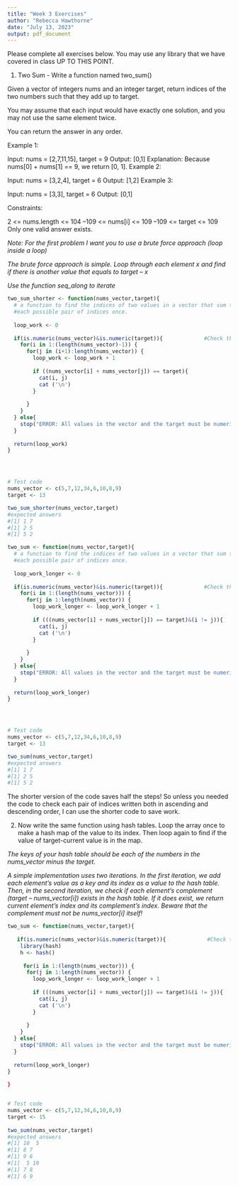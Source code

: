 ```yaml
---
title: "Week 3 Exercises"
author: "Rebecca Hawthorne"
date: "July 13, 2023"
output: pdf_document
---
```


Please complete all exercises below. You may use any library that we have covered in class UP TO THIS POINT. 

1) Two Sum - Write a function named two_sum()

Given a vector of integers nums and an integer target, return indices of the two numbers such that they add up to target.

You may assume that each input would have exactly one solution, and you may not use the same element twice.

You can return the answer in any order.

Example 1:

Input: nums = [2,7,11,15], target = 9
Output: [0,1]
Explanation: Because nums[0] + nums[1] == 9, we return [0, 1].
Example 2:

Input: nums = [3,2,4], target = 6
Output: [1,2]
Example 3:

Input: nums = [3,3], target = 6
Output: [0,1]

Constraints:

2 <= nums.length <= 104
–109 <= nums[i] <= 109
–109 <= target <= 109
Only one valid answer exists.
 

*Note: For the first problem I want you to use a brute force approach (loop inside a loop)* 

*The brute force approach is simple. Loop through each element x and find if there is another value that equals to target – x*

*Use the function seq_along to iterate*

```r
two_sum_shorter <- function(nums_vector,target){
  # a function to find the indices of two values in a vector that sum to target. This version of the function works to only 
  #each possible pair of indices once. 
  
  loop_work <- 0
  
  if(is.numeric(nums_vector)&is.numeric(target)){             #Check that all values are numeric
    for(i in 1:(length(nums_vector)-1)) {                                            
      for(j in (i+1):length(nums_vector)) {                                          
        loop_work <- loop_work + 1
       
        if ((nums_vector[i] + nums_vector[j]) == target){
          cat(i, j)
          cat ('\n')
        }
        
      }
    }
  } else{
    stop("ERROR: All values in the vector and the target must be numeric.")
  }
  
  return(loop_work)  
}




# Test code
nums_vector <- c(5,7,12,34,6,10,8,9)
target <- 13

two_sum_shorter(nums_vector,target)
#expected answers
#[1] 1 7
#[1] 2 5
#[1] 5 2

```

```r
two_sum <- function(nums_vector,target){
  # a function to find the indices of two values in a vector that sum to target. This version of the function works to only 
  #each possible pair of indices once. 
  
  loop_work_longer <- 0
  
  if(is.numeric(nums_vector)&is.numeric(target)){             #Check that all values are numeric
    for(i in 1:(length(nums_vector))) {                                            
      for(j in 1:length(nums_vector)) {                                          
        loop_work_longer <- loop_work_longer + 1
       
        if (((nums_vector[i] + nums_vector[j]) == target)&(i != j)){
          cat(i, j)
          cat ('\n')
        }
        
      }
    }
  } else{
    stop("ERROR: All values in the vector and the target must be numeric.")
  }
  
  return(loop_work_longer)  
}




# Test code
nums_vector <- c(5,7,12,34,6,10,8,9)
target <- 13

two_sum(nums_vector,target)
#expected answers
#[1] 1 7
#[1] 2 5
#[1] 5 2
```
The shorter version of the code saves half the steps! So unless you needed the code to check each pair of indices written both in ascending and descending order, I can use the shorter code to save work.


2) Now write the same function using hash tables.
Loop the array once to make a hash map of the value to its index. Then loop again to find if the value of target-current value is in the map.

*The keys of your hash table should be each of the numbers in the nums_vector minus the target. *

*A simple implementation uses two iterations. In the first iteration, we add each element's value as a key and its index as a value to the hash table. Then, in the second iteration, we check if each element's complement (target – nums_vector[i]) exists in the hash table. If it does exist, we return current element's index and its complement's index. Beware that the complement must not be nums_vector[i] itself!*

```r
two_sum <- function(nums_vector,target){
  
   if(is.numeric(nums_vector)&is.numeric(target)){             #Check that all values are numeric
    library(hash)
    h <- hash()
     
     for(i in 1:(length(nums_vector))) {                                            
      for(j in 1:length(nums_vector)) {                                          
        loop_work_longer <- loop_work_longer + 1
       
        if (((nums_vector[i] + nums_vector[j]) == target)&(i != j)){
          cat(i, j)
          cat ('\n')
        }
        
      }
    }
  } else{
    stop("ERROR: All values in the vector and the target must be numeric.")
  }
  
  return(loop_work_longer)  
}
  
}


# Test code
nums_vector <- c(5,7,12,34,6,10,8,9)
target <- 15
 
two_sum(nums_vector,target)
#expected answers
#[1] 10  5
#[1] 8 7
#[1] 9 6
#[1]  5 10
#[1] 7 8
#[1] 6 9



```